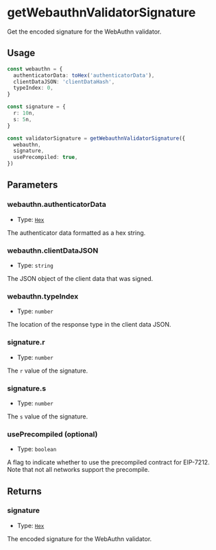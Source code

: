 # getWebauthnValidatorSignature

Get the encoded signature for the WebAuthn validator.

## Usage

```typescript copy
const webauthn = {
  authenticatorData: toHex('authenticatorData'),
  clientDataJSON: 'clientDataHash',
  typeIndex: 0,
}

const signature = {
  r: 10n,
  s: 5n,
}

const validatorSignature = getWebauthnValidatorSignature({
  webauthn,
  signature,
  usePrecompiled: true,
})
```

## Parameters

### webauthn.authenticatorData

- Type: [`Hex`](https://viem.sh/docs/glossary/types#hex)

The authenticator data formatted as a hex string.

### webauthn.clientDataJSON

- Type: `string`

The JSON object of the client data that was signed.

### webauthn.typeIndex

- Type: `number`

The location of the response type in the client data JSON.

### signature.r

- Type: `number`

The `r` value of the signature.

### signature.s

- Type: `number`

The `s` value of the signature.

### usePrecompiled (optional)

- Type: `boolean`

A flag to indicate whether to use the precompiled contract for EIP-7212. Note that not all networks support the precompile.

## Returns

### signature

- Type: [`Hex`](https://viem.sh/docs/glossary/types#hex)

The encoded signature for the WebAuthn validator.
